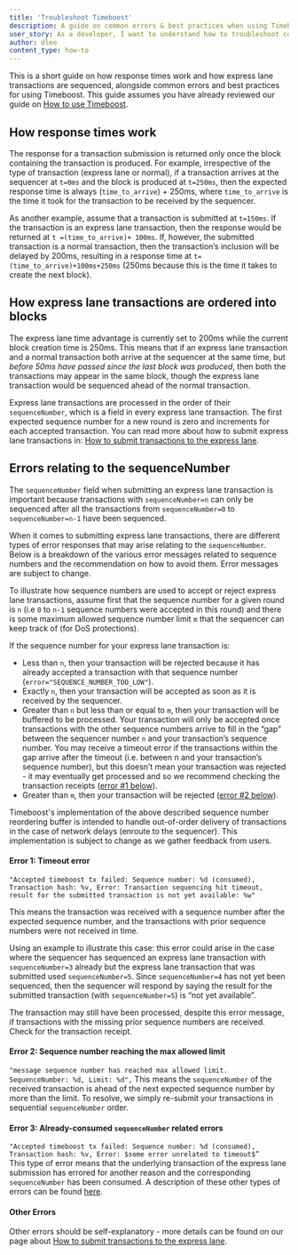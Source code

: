 ```yaml
---
title: 'Troubleshoot Timeboost'
description: A guide on common errors & best practices when using Timeboost
user_story: As a developer, I want to understand how to troubleshoot common issues when using Timeboost
author: dlee
content_type: how-to
---
```


This is a short guide on how response times work and how express lane transactions are sequenced, alongside common errors and best practices for using Timeboost. This guide assumes you have already reviewed our guide on [How to use Timeboost](../run-arbitrum-node/how-to-use-timeboost.mdx).

## How response times work

The response for a transaction submission is returned only once the block containing the transaction is produced. For example, irrespective of the type of transaction (express lane or normal), if a transaction arrives at the sequencer at `t=0ms` and the block is produced at `t=250ms`, then the expected response time is always (`time_to_arrive`) + 250ms, where `time_to_arrive` is the time it took for the transaction to be received by the sequencer.

As another example, assume that a transaction is submitted at `t=150ms`. If the transaction is an express lane transaction, then the response would be returned at `t =(time_to_arrive)+ 100ms`. If, however, the submitted transaction is a normal transaction, then the transaction’s inclusion will be delayed by 200ms, resulting in a response time at `t=(time_to_arrive)+100ms+250ms` (250ms because this is the time it takes to create the next block).

## How express lane transactions are ordered into blocks

The express lane time advantage is currently set to 200ms while the current block creation time is 250ms. This means that if an express lane transaction and a normal transaction both arrive at the sequencer at the same time, but _before 50ms have passed since the last block was produced_, then both the transactions may appear in the same block, though the express lane transaction would be sequenced ahead of the normal transaction.

Express lane transactions are processed in the order of their `sequenceNumber`, which is a field in every express lane transaction. The first expected sequence number for a new round is zero and increments for each accepted transaction. You can read more about how to submit express lane transactions in: [How to submit transactions to the express lane](../run-arbitrum-node/how-to-use-timeboost.mdx#how-to-submit-transactions-to-the-express-lane).

## Errors relating to the sequenceNumber

The `sequenceNumber` field when submitting an express lane transaction is important because transactions with `sequenceNumber=n` can only be sequenced after all the transactions from `sequenceNumber=0` to `sequenceNumber=n-1` have been sequenced.

When it comes to submitting express lane transactions, there are different types of error responses that may arise relating to the `sequenceNumber`. Below is a breakdown of the various error messages related to sequence numbers and the recommendation on how to avoid them. Error messages are subject to change.

To illustrate how sequence numbers are used to accept or reject express lane transactions, assume first that the sequence number for a given round is `n` (i.e `0` to `n-1` sequence numbers were accepted in this round) and there is some maximum allowed sequence number limit `m` that the sequencer can keep track of (for DoS protections).

If the sequence number for your express lane transaction is:

- Less than `n`, then your transaction will be rejected because it has already accepted a transaction with that sequence number (`error="SEQUENCE_NUMBER_TOO_LOW"`).
- Exactly `n`, then your transaction will be accepted as soon as it is received by the sequencer.
- Greater than `n` but less than or equal to `m`, then your transaction will be buffered to be processed. Your transaction will only be accepted once transactions with the other sequence numbers arrive to fill in the “gap” between the sequencer number `n` and your transaction’s sequence number. You may receive a timeout error if the transactions within the gap arrive after the timeout (i.e. between n and your transaction’s sequence number), but this doesn’t mean your transaction was rejected - it may eventually get processed and so we recommend checking the transaction receipts ([error #1 below](../run-arbitrum-node/troubleshoot-timeboost.mdx#error-1)).
- Greater than `m`, then your transaction will be rejected ([error #2 below](../run-arbitrum-node/troubleshoot-timeboost.mdx#error-2)).

Timeboost's implementation of the above described sequence number reordering buffer is intended to handle out-of-order delivery of transactions in the case of network delays (enroute to the sequencer). This implementation is subject to change as we gather feedback from users.

#### Error 1: Timeout error

`"Accepted timeboost tx failed: Sequence number: %d (consumed), Transaction hash: %v, Error: Transaction sequencing hit timeout, result for the submitted transaction is not yet available: %w"`

This means the transaction was received with a sequence number after the expected sequence number, and the transactions with prior sequence numbers were not received in time.

Using an example to illustrate this case: this error could arise in the case where the sequencer has sequenced an express lane transaction with `sequenceNumber=3` already but the express lane transaction that was submitted used `sequenceNumber=5`. Since `sequenceNumber=4` has not yet been sequenced, then the sequencer will respond by saying the result for the submitted transaction (with `sequenceNumber=5`) is “not yet available”.

The transaction may still have been processed, despite this error message, if transactions with the missing prior sequence numbers are received. Check for the transaction receipt.

#### Error 2: Sequence number reaching the max allowed limit

`"message sequence number has reached max allowed limit. SequenceNumber: %d, Limit: %d",`
This means the `sequenceNumber` of the received transaction is ahead of the next expected sequence number by more than the limit. To resolve, we simply re-submit your transactions in sequential `sequenceNumber` order.

#### Error 3: Already-consumed `sequenceNumber` related errors

`"Accepted timeboost tx failed: Sequence number: %d (consumed), Transaction hash: %v, Error: $some error unrelated to timeout$”`  
This type of error means that the underlying transaction of the express lane submission has errored for another reason and the corresponding `sequenceNumber` has been consumed. A description of these other types of errors can be found [here](../run-arbitrum-node/how-to-use-timeboost.mdx#how-to-submit-transactions-to-the-express-lane).

#### Other Errors

Other errors should be self-explanatory - more details can be found on our page about [How to submit transactions to the express lane](../run-arbitrum-node/how-to-use-timeboost.mdx#how-to-submit-transactions-to-the-express-lane).
